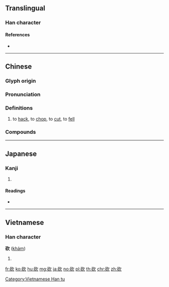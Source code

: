 {{character info/new}}
==Translingual==

===Han character===
{{Han char|rn=112|rad=石|as=04|sn=9|four=17682|canj=MRNO|ids=⿰石欠}}

====References====
* {{Han ref|kx=0828.170|dkj=24063|dj=1242.150|hdz=42421.040|uh=780D|ud=30733|bh=ACE5|bd=44261}}

----

==Chinese==
{{zh-forms}}

===Glyph origin===
{{Han etym}}

===Pronunciation===
{{zh-pron
|m=kǎn
|c=ham2
|h=pfs=
|md=
|mn=khám
|w=
|ma=Zh-kan.ogg
|mc=
|oc=y
|cat=v
}}

===Definitions===
{{zh-hanzi}}

# to [[hack]], to [[chop]], to [[cut]], to [[fell]]

===Compounds===
{{zh-der|刀切斧砍|披砍|砍伐|砍傷|砍刀|砍大山|砍斷|砍木|砍柴|砍殺|砍瓜切菜|砍鐵如泥|砍頭|砍頭癰|老砍頭}}

----

==Japanese==

===Kanji===
{{ja-kanji|grade=|rs=石04}}

# {{defn|lang=ja|sort=石04}}

====Readings====
* {{ja-readings|on=[[かん]] (kan), [[こん]] (kon), [[きん]] (kin)|kun=[[きる]] (kiru)|nanori=}}

----

==Vietnamese==

===Han character===
'''砍''' ([[khảm]])

# {{defn|lang=vi}}

[[Category:Vietnamese Han tu]]

[[fr:砍]]
[[ko:砍]]
[[hu:砍]]
[[mg:砍]]
[[ja:砍]]
[[no:砍]]
[[pl:砍]]
[[th:砍]]
[[chr:砍]]
[[zh:砍]]
